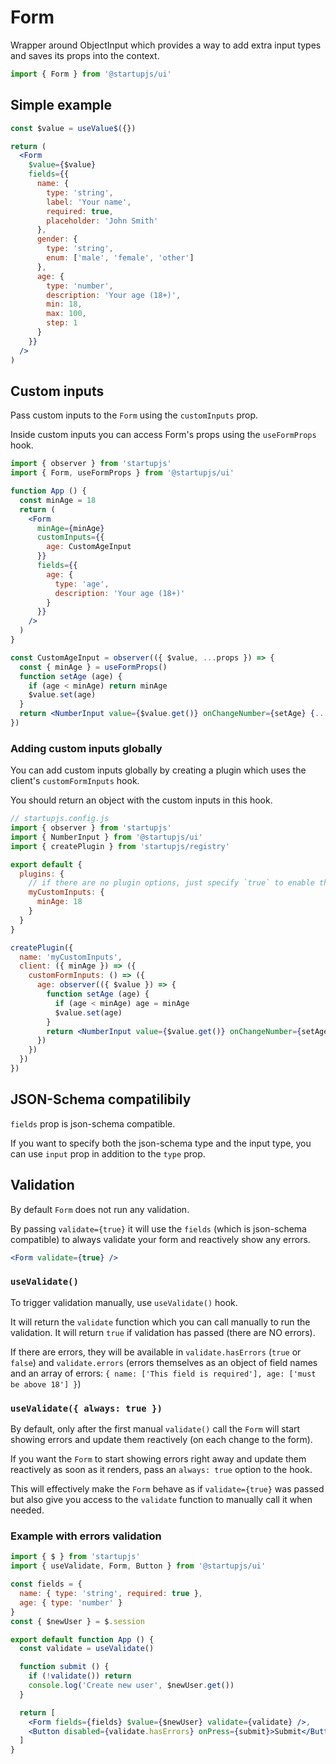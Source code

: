 
# Form

Wrapper around ObjectInput which provides a way to add extra input types and saves its props into the context.

```jsx
import { Form } from '@startupjs/ui'
```

## Simple example

```jsx example
const $value = useValue$({})

return (
  <Form
    $value={$value}
    fields={{
      name: {
        type: 'string',
        label: 'Your name',
        required: true,
        placeholder: 'John Smith'
      },
      gender: {
        type: 'string',
        enum: ['male', 'female', 'other']
      },
      age: {
        type: 'number',
        description: 'Your age (18+)',
        min: 18,
        max: 100,
        step: 1
      }
    }}
  />
)
```

## Custom inputs

Pass custom inputs to the `Form` using the `customInputs` prop.

Inside custom inputs you can access Form's props using the `useFormProps` hook.

```jsx
import { observer } from 'startupjs'
import { Form, useFormProps } from '@startupjs/ui'

function App () {
  const minAge = 18
  return (
    <Form
      minAge={minAge}
      customInputs={{
        age: CustomAgeInput
      }}
      fields={{
        age: {
          type: 'age',
          description: 'Your age (18+)'
        }
      }}
    />
  )
}

const CustomAgeInput = observer(({ $value, ...props }) => {
  const { minAge } = useFormProps()
  function setAge (age) {
    if (age < minAge) return minAge
    $value.set(age)
  }
  return <NumberInput value={$value.get()} onChangeNumber={setAge} {...props} />
})
```

### Adding custom inputs globally

You can add custom inputs globally by creating a plugin which uses the client's `customFormInputs` hook.

You should return an object with the custom inputs in this hook.

```jsx
// startupjs.config.js
import { observer } from 'startupjs'
import { NumberInput } from '@startupjs/ui'
import { createPlugin } from 'startupjs/registry'

export default {
  plugins: {
    // if there are no plugin options, just specify `true` to enable the plugin.
    myCustomInputs: {
      minAge: 18
    }
  }
}

createPlugin({
  name: 'myCustomInputs',
  client: ({ minAge }) => ({
    customFormInputs: () => ({
      age: observer(({ $value }) => {
        function setAge (age) {
          if (age < minAge) age = minAge
          $value.set(age)
        }
        return <NumberInput value={$value.get()} onChangeNumber={setAge} />
      })
    })
  })
})
```

## JSON-Schema compatilibily

`fields` prop is json-schema compatible.

If you want to specify both the json-schema type and the input type, you can use `input` prop in addition to the `type` prop.

## Validation

By default `Form` does not run any validation.

By passing `validate={true}` it will use the `fields` (which is json-schema compatible) to always validate your form and reactively show any errors.

```jsx
<Form validate={true} />
```

### `useValidate()`

To trigger validation manually, use `useValidate()` hook.

It will return the `validate` function which you can call manually to run the validation. It will return `true` if validation has passed (there are NO errors).

If there are errors, they will be available in `validate.hasErrors` (`true` or `false`) and `validate.errors` (errors themselves as an object of field names and an array of errors: `{ name: ['This field is required'], age: ['must be above 18'] }`)

### `useValidate({ always: true })`

By default, only after the first manual `validate()` call the `Form` will start showing errors and update them reactively (on each change to the form).

If you want the `Form` to start showing errors right away and update them reactively as soon as it renders, pass an `always: true` option to the hook.

This will effectively make the `Form` behave as if `validate={true}` was passed but also give you access to the `validate` function to manually call it when needed.

### Example with errors validation

```jsx
import { $ } from 'startupjs'
import { useValidate, Form, Button } from '@startupjs/ui'

const fields = {
  name: { type: 'string', required: true },
  age: { type: 'number' }
}
const { $newUser } = $.session

export default function App () {
  const validate = useValidate()

  function submit () {
    if (!validate()) return
    console.log('Create new user', $newUser.get())
  }

  return [
    <Form fields={fields} $value={$newUser} validate={validate} />,
    <Button disabled={validate.hasErrors} onPress={submit}>Submit</Button>
  ]
}
```
